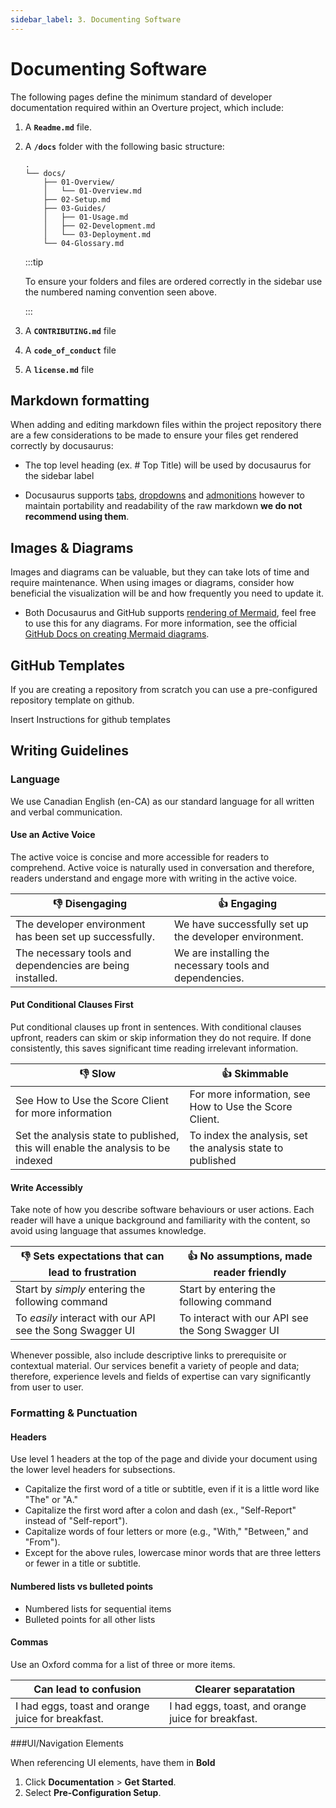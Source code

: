 ```yaml
---
sidebar_label: 3. Documenting Software
---
```


# Documenting Software 

The following pages define the minimum standard of developer documentation required within an Overture project, which include:

1. A **`Readme.md`** file.
2. A **`/docs`** folder with the following basic structure:

    ```
    .
    └── docs/
        ├── 01-Overview/
        │   └── 01-Overview.md
        ├── 02-Setup.md
        ├── 03-Guides/
        │   ├── 01-Usage.md
        │   ├── 02-Development.md
        │   └── 03-Deployment.md
        └── 04-Glossary.md
    ```

    :::tip

    To ensure your folders and files are ordered correctly in the sidebar use the numbered naming convention seen above.

    :::

3. A **`CONTRIBUTING.md`** file
4. A **`code_of_conduct`** file
5. A **`license.md`** file

## Markdown formatting 

When adding and editing markdown files within the project repository there are a few considerations to be made to ensure your files get rendered correctly by docusaurus:

- The top level heading (ex. # Top Title) will be used by docusaurus for the sidebar label

- Docusaurus supports [tabs](https://docusaurus.io/docs/markdown-features/tabs), [dropdowns](https://docusaurus.io/docs/markdown-features#details) and [admonitions](https://docusaurus.io/docs/markdown-features/admonitions) however to maintain portability and readability of the raw markdown **we do not recommend using them**.

## Images & Diagrams

Images and diagrams can be valuable, but they can take lots of time and require maintenance. When using images or diagrams, consider how beneficial the visualization will be and how frequently you need to update it. 

- Both Docusaurus and GitHub supports [rendering of Mermaid](https://docusaurus.io/docs/markdown-features/diagrams), feel free to use this for any diagrams. For more information, see the official [GitHub Docs on creating Mermaid diagrams](https://docs.github.com/en/get-started/writing-on-github/working-with-advanced-formatting/creating-diagrams).


## GitHub Templates

If you are creating a repository from scratch you can use a pre-configured repository template on github.

Insert Instructions for github templates

## Writing Guidelines

### Language

We use Canadian English (en-CA) as our standard language for all written and verbal communication.

#### Use an Active Voice

The active voice is concise and more accessible for readers to comprehend. Active voice is naturally used in conversation and therefore, readers understand and engage more with writing in the active voice.

| 👎 Disengaging| 👍 Engaging|
|---|---|
|The developer environment has been set up successfully.|We have successfully set up the developer environment.|
|The necessary tools and dependencies are being installed.|We are installing the necessary tools and dependencies.|

#### Put Conditional Clauses First

Put conditional clauses up front in sentences. With conditional clauses upfront, readers can skim or skip information they do not require. If done consistently, this saves significant time reading irrelevant information.

| 👎 Slow | 👍 Skimmable |
|---|---|
|See How to Use the Score Client for more information | For more information, see How to Use the Score Client.|
| Set the analysis state to published, this will enable the analysis to be indexed| To index the analysis, set the analysis state to published |

#### Write Accessibly

Take note of how you describe software behaviours or user actions. Each reader will have a unique background and familiarity with the content, so avoid using language that assumes knowledge.

| 👎 Sets expectations that can lead to frustration| 👍 No assumptions, made reader friendly|
|---|---|
|Start by *simply* entering the following command|Start by entering the following command|
|To *easily* interact with our API see the Song Swagger UI| To interact with our API see the Song Swagger UI|

Whenever possible, also include descriptive links to prerequisite or contextual material. Our services benefit a variety of people and data; therefore, experience levels and fields of expertise can vary significantly from user to user. 

### Formatting & Punctuation

#### Headers

Use level 1 headers at the top of the page and divide your document using the lower level headers for subsections.

- Capitalize the first word of a title or subtitle, even if it is a little word like "The" or "A."
- Capitalize the first word after a colon and dash (ex., "Self-Report" instead of "Self-report").
- Capitalize words of four letters or more (e.g., "With," "Between," and "From").
- Except for the above rules, lowercase minor words that are three letters or fewer in a title or subtitle.

#### Numbered lists vs bulleted points

- Numbered lists for sequential items
- Bulleted points for all other lists

#### Commas

Use an Oxford comma for a list of three or more items.

| Can lead to confusion | Clearer separatation |
|---|---|
|I had eggs, toast and orange juice for breakfast.|I had eggs, toast, and orange juice for breakfast.|

###UI/Navigation Elements

When referencing UI elements, have them in **Bold**  

1. Click **Documentation** > **Get Started**.
2. Select **Pre-Configuration Setup**.







